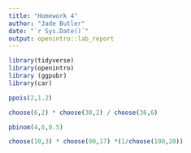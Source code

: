 ```yaml
---
title: "Homework 4"
author: "Jade Butler"
date: "`r Sys.Date()`"
output: openintro::lab_report
---
```


```r
library(tidyverse)
library(openintro)
library (ggpubr)
library(car)
```

``` r
ppois(2,1.2)

```
```r
choose(6,2) * choose(30,2) / choose(36,6)

```
```r
pbinom(4,6,0.5)

```
```r

choose(10,3) * choose(90,17) *(1/choose(100,20))
```
